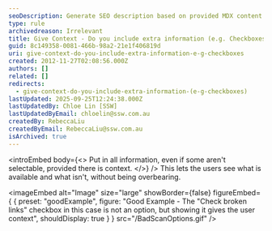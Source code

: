 ```yaml
---
seoDescription: Generate SEO description based on provided MDX content.
type: rule
archivedreason: Irrelevant
title: Give Context - Do you include extra information (e.g. Checkboxes)?
guid: 8c149358-0081-466b-98a2-21e1f406819d
uri: give-context-do-you-include-extra-information-e-g-checkboxes
created: 2012-11-27T02:08:56.000Z
authors: []
related: []
redirects:
  - give-context-do-you-include-extra-information-(e-g-checkboxes)
lastUpdated: 2025-09-25T12:24:38.000Z
lastUpdatedBy: Chloe Lin [SSW]
lastUpdatedByEmail: chloelin@ssw.com.au
createdBy: RebeccaLiu
createdByEmail: RebeccaLiu@ssw.com.au
isArchived: true
---
```


<introEmbed
  body={<>
Put in all information, even if some aren't selectable, provided there is context.
  </>}
/>
This lets the users see what is available and what isn't, without being overbearing.

<imageEmbed
  alt="Image"
  size="large"
  showBorder={false}
  figureEmbed={ {
    preset: "goodExample",
    figure: "Good Example - The \"Check broken links\" checkbox in this case is not an option, but showing it gives the user context",
    shouldDisplay: true
  } }
  src="/BadScanOptions.gif"
/>

